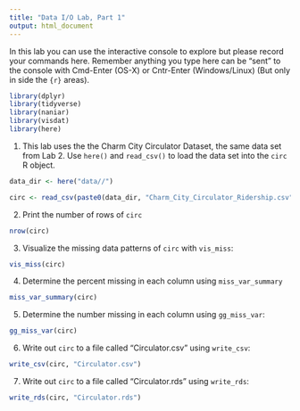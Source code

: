 ```yaml
---
title: "Data I/O Lab, Part 1"
output: html_document
---
```


In this lab you can use the interactive console to explore but please record your commands here.  Remember anything you type here can be "sent" to the console with Cmd-Enter (OS-X) or Cntr-Enter (Windows/Linux) (But only in side the ```{r}``` areas).

```r
library(dplyr)
library(tidyverse)
library(naniar)
library(visdat)
library(here)
```


1. This lab uses the the Charm City Circulator Dataset, the same data set from Lab 2. Use `here()` and `read_csv()` to load the data set into the `circ` R object.
```r
data_dir <- here("data//")

circ <- read_csv(paste0(data_dir, "Charm_City_Circulator_Ridership.csv"))
```

2. Print the number of rows of `circ`
```r
nrow(circ)
```


3. Visualize the missing data patterns of `circ` with `vis_miss`:
```r
vis_miss(circ)
```

4. Determine the percent missing in each column using `miss_var_summary`

```r
miss_var_summary(circ)
```

5. Determine the number missing in each column using `gg_miss_var`:
```r
gg_miss_var(circ)
```


6. Write out `circ` to a file called "Circulator.csv" using `write_csv`:
```r
write_csv(circ, "Circulator.csv")
```


7. Write out `circ` to a file called "Circulator.rds" using `write_rds`:

```r
write_rds(circ, "Circulator.rds")
```